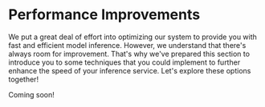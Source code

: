 # Performance Improvements

We put a great deal of effort into optimizing our system to provide you with fast and efficient model inference. However, we understand that there's always room for improvement. That's why we've prepared this section to introduce you to some techniques that you could implement to further enhance the speed of your inference service. Let's explore these options together!

Coming soon!
